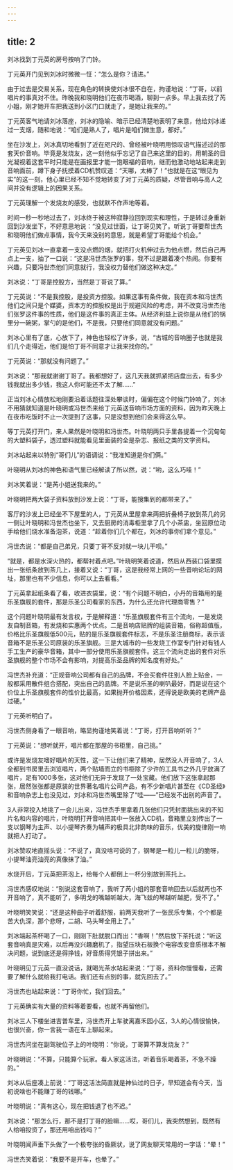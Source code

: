 ```yaml
---
---
---
```

title: 2
---




刘冰找到丁元英的房号按响了门铃。

丁元英开门见到刘冰时微微一怔：“怎么是你？请进。”

由于过去是交易关系，现在角色的转换使刘冰很不自在，拘谨地说：“丁哥，以前唱片的事真对不住。昨晚我和晓明他们在夜市喝酒，聊到一点多。早上我去找了芮小姐，刚才她开车把我送到小区门口就走了，是她让我来的。”

丁元英客气地请刘冰落座，刘冰的隐喻、暗示已经清楚地表明了来意，他给刘冰递过一支烟，随和地说：“咱们是熟人了，唱片是咱们做生意，都好。”

坐在沙发上，刘冰真切地看到了近在咫尺的、曾经被叶晓明用惊叹语气描述过的那套天价音响。毕竟是发烧友，这一刻他似乎忘记了自己来这里的目的，用朝圣的目光凝视着这套平时只能是在画报里才能一饱眼福的音响，继而他激动地站起来走到音响面前，蹲下身子抚摸着CD机赞叹道：“天哪，太棒了！”也就是在这“眼见为实”的这一刻，他心里已经不知不觉地转变了对丁元英的质疑，尽管音响与高人之间并没有逻辑上的因果关系。

丁元英理解一个发烧友的感受，也就默不作声地等着。

时间一秒一秒地过去了，刘冰终于被这种寂静拉回到现实和理性，于是转过身重新回到沙发坐下，不好意思地说：“没见过世面，让丁哥见笑了。听说丁哥要帮世杰和晓明他们做点事情，我今天来没别的意思，就是希望丁哥能给个机会。”

丁元英见刘冰一直拿着一支没点燃的烟，就把打火机伸过去为他点燃，然后自己再点上一支，抽了一口说：“这是冯世杰张罗的事，我不过是跟着凑个热闹。你要有兴趣，只要冯世杰他们同意就行，我没权力替他们做这种决定。”

刘冰说：“丁哥是控股方，当然是丁哥说了算。”

丁元英说：“不是我控股，是投资方控股。如果这事有条件做，我在资本和冯世杰他们之间只是个媒婆，资本方的控股权是出于规避风险的考虑，并不改变冯世杰他们张罗这件事的性质，他们是这件事的真正主体。从经济利益上说你是从他们的锅里分一碗粥，掌勺的是他们，不是我，只要他们同意就没有问题。”

刘冰心里有了底，心放下了，神色也轻松了许多，说，“古城的音响圈子也就是我们几个走得近，他们是怕丁哥不同意才让我来找你的。”

丁元英说：“那就没有问题了。”

刘冰说：“那我就谢谢丁哥了。我都想好了，这几天我就抓紧把店盘出去，有多少钱我就出多少钱，我这人你可能还不太了解……”

正当刘冰心情放松地刚要沿着话题往深处攀谈时，偏偏在这个时候门铃响了，刘冰不用猜就知道是叶晓明或冯世杰来给丁元英送音响市场方面的资料，因为昨天晚上在夜市吃饭时不止一次提到了这事，只是没想到他们会来得这么早。

等丁元英打开门，来人果然是叶晓明和冯世杰。叶晓明两只手里各提着一个沉甸甸的大塑料袋子，透过塑料就能看见里面装的全是杂志、报纸之类的文字资料。

刘冰站起来以特别“哥们儿”的语调说：“我准知道是你们俩。”

叶晓明从刘冰的神色和语气里已经解读了所以然，说：“哟，这么巧哇！”

刘冰笑着说：“是芮小姐送我来的。”

叶晓明把两大袋子资料放到沙发上说：“丁哥，能搜集到的都带来了。”

客厅的沙发上已经坐不下屋里的人，丁元英从里屋拿来两把折叠椅子放到茶几的另一侧让叶晓明和冯世杰也坐下，又去厨房的消毒柜里拿了几个小茶盅，坐回原位动手给他们烧水准备泡茶，说道：“趁着你们几个都在，刘冰的事你们拿个意见。”

冯世杰说：“都是自己弟兄，只要丁哥不反对就一块儿干呗。”

“就是，都是水深火热的，都帮衬着点吧。”叶晓明笑着说道，然后从西装口袋里摸出一张纸条放到茶几上，接着又说：“丁哥，这是我经常上网的一些音响论坛的网址，那里也有不少信息，你可以上去看看。”

丁元英拿起纸条看了看，收进衣袋里，说：“有个问题不明白，小丹的音箱用的是乐圣旗舰的套件，那是乐圣公司看家的东西，为什么还允许代理商零售？”

这个问题叶晓明最有发言权，于是解释道：“乐圣旗舰套件有三个流向，一是发烧友自制音箱，有发烧和实惠两个优点。二是音响店贴牌的组装音箱，俗称超值版，价格比乐圣旗舰低500元，贴的是乐圣旗舰套件标志，不是乐圣注册商标，表示该音箱不是乐圣公司原装的乐圣旗舰。三是大城市的一些发烧工作室专门针对有钱人手工生产的豪华音箱，其中一部分使用乐圣旗舰套件。这三个流向走出的套件对乐圣旗舰的整个市场不会有影响，对提高乐圣品牌的知名度有好处。”

冯世杰补充道：“正规音响公司都有自己的品牌，不会买套件往别人脸上贴金，一般都采用散件组合搭配，突出自己的品牌。不是说乐圣的喇叭最好，而是说在这个价位上乐圣旗舰套件的性价比最高，如果抛开价格因素，还得说是欧美的老牌产品过硬。”

丁元英听明白了。

冯世杰侧身看了一眼音响，略显拘谨地笑着说：“丁哥，打开音响听听？”

丁元英说：“想听就开，唱片都在那屋的书柜里，自己挑。”

或许是发烧友嗜好唱片的天性，这一下让他们来了精神，居然没人开音响了，3人全都到书房里去浏览唱片，两个贴墙而立的书柜除了少许的工具书之外几乎放满了唱片，足有1000多张，这对他们无异于发现了一处宝藏。他们放下这张拿起那张，居然张张都是原装的世界著名唱片公司产品，有不少新唱片甚至在《CD圣经》和音响杂志上也没见过，刘冰和冯世杰嘴里除了“哇——”已经发不出别的声音了。

3人非常投入地挑了一会儿出来，冯世杰手里拿着几张他们只凭封面挑出来的不知片名和内容的唱片，叶晓明打开音响把其中一张放入CD机，音箱里立刻传出了一支以钢琴为主声、以小提琴齐奏为辅声的极具北非韵味的音乐，优美的旋律刚一响就把人打动了。

刘冰赞叹地直摇头说：“不说了，真没啥可说的了，钢琴是一粒儿一粒儿的脆呀，小提琴油亮油亮的真像抹了油。”

水烧开后，丁元英把茶泡上，给每个人都倒上一杯分别放到茶托上。

冯世杰感叹地说：“别说这套音响了，我听了芮小姐的那套音响回去以后就再也不开音响了，真不能听了，多明戈的嘴越听越大，海飞兹的琴越听越肥，受不了。”

叶晓明笑笑说：“还是这种曲子听着舒服，前两天我听了一张民乐专集，个个都是苦大仇深，那个悲呀，二胡、马头琴全用上了。”

刘冰端起茶杯喝了一口，刚刚下肚就脱口而出：“香啊！”然后放下茶托说：“听这套音响真是灾难，以后再没兴趣磨机了，指望压块石板换个电容改变音质根本不解决问题，说到底还是得挣钱，好音质得凭银子拼出来。”

叶晓明见丁元英一直没说话，就喝光茶水站起来说：“丁哥，资料你慢慢看，还需要了解什么就给我打电话。我们还有点别的事，就先回去了。”

冯世杰也站起来说：“丁哥你忙，我们回去。”

丁元英确实有大量的资料等着要看，也就不再留他们。

刘冰三人下楼坐进吉普车里，冯世杰开上车驶离嘉禾园小区，3人的心情很愉快，也很兴奋，你一言我一语在车上聊起来。

冯世杰问坐在副驾驶位子上的叶晓明：“你说，丁哥算不算发烧友？”

叶晓明说：“不算，只能算个玩家。看人家这活法，听着音乐喝着茶，不急不躁的。”

刘冰从后座凑上前说：“丁哥这活法简直就是神仙过的日子，早知道会有今天，当初说啥也不能赚丁哥的钱哪。”

叶晓明说：“真有这心，现在把钱退了也不迟。”

刘冰说：“那怎么行，那不是打丁哥的脸嘛……哎，哥们儿，我突然想到，既然有人给咱投资了，那还用咱出钱吗？”

叶晓明闻声垂下头做了一个极夸张的昏厥状，说了网友聊天常用的一字话：“晕！”

冯世杰笑着说：“我要不是开车，也晕了。”
